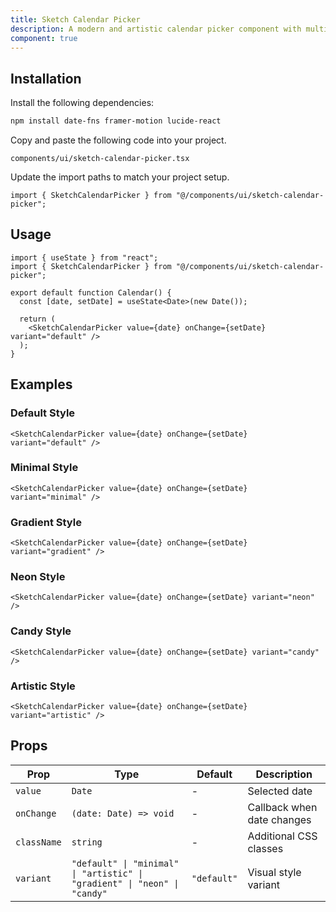 ```yaml
---
title: Sketch Calendar Picker
description: A modern and artistic calendar picker component with multiple visual variants.
component: true
---
```


<ComponentPreview name="sketch-calendar-picker-demo" />

## Installation

<Steps>

<Step>Install the following dependencies:</Step>

```bash
npm install date-fns framer-motion lucide-react
```

<Step>Copy and paste the following code into your project.</Step>

`components/ui/sketch-calendar-picker.tsx`

<ComponentSource name="sketch-calendar-picker" />

<Step>Update the import paths to match your project setup.</Step>

```tsx
import { SketchCalendarPicker } from "@/components/ui/sketch-calendar-picker";
```

</Steps>

## Usage

```tsx
import { useState } from "react";
import { SketchCalendarPicker } from "@/components/ui/sketch-calendar-picker";

export default function Calendar() {
  const [date, setDate] = useState<Date>(new Date());

  return (
    <SketchCalendarPicker value={date} onChange={setDate} variant="default" />
  );
}
```

## Examples

### Default Style

```tsx
<SketchCalendarPicker value={date} onChange={setDate} variant="default" />
```

### Minimal Style

```tsx
<SketchCalendarPicker value={date} onChange={setDate} variant="minimal" />
```

### Gradient Style

```tsx
<SketchCalendarPicker value={date} onChange={setDate} variant="gradient" />
```

### Neon Style

```tsx
<SketchCalendarPicker value={date} onChange={setDate} variant="neon" />
```

### Candy Style

```tsx
<SketchCalendarPicker value={date} onChange={setDate} variant="candy" />
```

### Artistic Style

```tsx
<SketchCalendarPicker value={date} onChange={setDate} variant="artistic" />
```

## Props

| Prop        | Type                                                                      | Default     | Description                |
| ----------- | ------------------------------------------------------------------------- | ----------- | -------------------------- |
| `value`     | `Date`                                                                    | -           | Selected date              |
| `onChange`  | `(date: Date) => void`                                                    | -           | Callback when date changes |
| `className` | `string`                                                                  | -           | Additional CSS classes     |
| `variant`   | `"default" \| "minimal" \| "artistic" \| "gradient" \| "neon" \| "candy"` | `"default"` | Visual style variant       |
